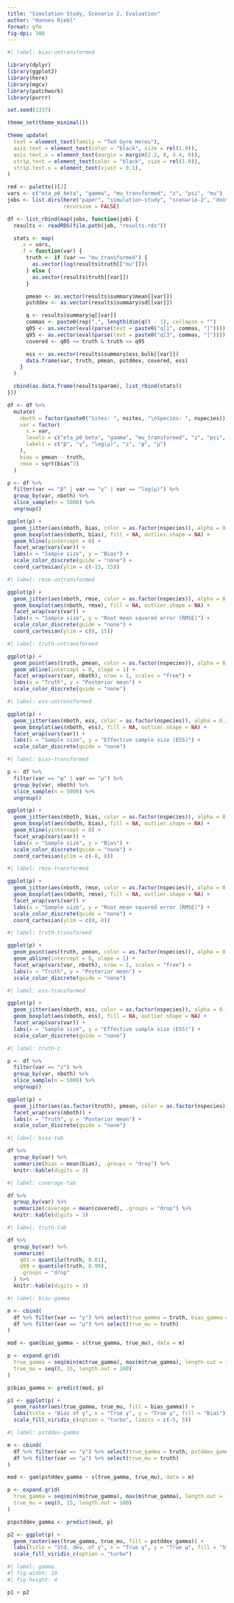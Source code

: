 ```yaml
---
title: "Simulation Study, Scenario 2, Evaluation"
author: "Hannes Riebl"
format: gfm
fig-dpi: 300
---
```


```r
#| label: bias-untransformed

library(dplyr)
library(ggplot2)
library(here)
library(mgcv)
library(patchwork)
library(purrr)

set.seed(1337)

theme_set(theme_minimal())

theme_update(
  text = element_text(family = "TeX Gyre Heros"),
  axis.text = element_text(color = "black", size = rel(1.0)),
  axis.text.x = element_text(margin = margin(2.2, 0, 4.4, 0)),
  strip.text = element_text(color = "black", size = rel(1.0)),
  strip.text.x = element_text(vjust = 0.1),
)

red <- palette()[2]
vars <- c("eta_p0_beta", "gamma", "mu_transformed", "z", "psi", "mu")
jobs <- list.dirs(here("paper", "simulation-study", "scenario-2", "dont-sync"),
                  recursive = FALSE)

df <- list_rbind(map(jobs, function(job) {
  results <- readRDS(file.path(job, "results.rds"))

  stats <- map(
    .x = vars,
    .f = function(var) {
      truth <- if (var == "mu_transformed") {
        as.vector(log(results$truth[["mu"]]))
      } else {
        as.vector(results$truth[[var]])
      }

      pmean <- as.vector(results$summary$mean[[var]])
      pstddev <- as.vector(results$summary$sd[[var]])

      q <- results$summary$q[[var]]
      commas <- paste0(rep(",", length(dim(q)) - 1), collapse = "")
      q05 <- as.vector(eval(parse(text = paste0("q[1", commas, "]"))))
      q95 <- as.vector(eval(parse(text = paste0("q[3", commas, "]"))))
      covered <- q05 <= truth & truth <= q95

      ess <- as.vector(results$summary$ess_bulk[[var]])
      data.frame(var, truth, pmean, pstddev, covered, ess)
    }
  )

  cbind(as.data.frame(results$param), list_rbind(stats))
}))

df <- df %>%
  mutate(
    nboth = factor(paste0("Sites: ", nsites, "\nSpecies: ", nspecies)),
    var = factor(
      x = var,
      levels = c("eta_p0_beta", "gamma", "mu_transformed", "z", "psi", "mu"),
      labels = c("β", "γ", "log(μ)", "z", "ψ", "μ")
    ),
    bias = pmean - truth,
    rmse = sqrt(bias^2)
  )

p <- df %>%
  filter(var == "β" | var == "γ" | var == "log(μ)") %>%
  group_by(var, nboth) %>%
  slice_sample(n = 5000) %>%
  ungroup()

ggplot(p) +
  geom_jitter(aes(nboth, bias, color = as.factor(nspecies)), alpha = 0.1) +
  geom_boxplot(aes(nboth, bias), fill = NA, outlier.shape = NA) +
  geom_hline(yintercept = 0) +
  facet_wrap(vars(var)) +
  labs(x = "Sample size", y = "Bias") +
  scale_color_discrete(guide = "none") +
  coord_cartesian(ylim = c(-15, 15))
```

```r
#| label: rmse-untransformed

ggplot(p) +
  geom_jitter(aes(nboth, rmse, color = as.factor(nspecies)), alpha = 0.1) +
  geom_boxplot(aes(nboth, rmse), fill = NA, outlier.shape = NA) +
  facet_wrap(vars(var)) +
  labs(x = "Sample size", y = "Root mean squared error (RMSE)") +
  scale_color_discrete(guide = "none") +
  coord_cartesian(ylim = c(0, 15))
```

```r
#| label: truth-untransformed

ggplot(p) +
  geom_point(aes(truth, pmean, color = as.factor(nspecies)), alpha = 0.1) +
  geom_abline(intercept = 0, slope = 1) +
  facet_wrap(vars(var, nboth), nrow = 1, scales = "free") +
  labs(x = "Truth", y = "Posterior mean") +
  scale_color_discrete(guide = "none")
```

```r
#| label: ess-untransformed

ggplot(p) +
  geom_jitter(aes(nboth, ess, color = as.factor(nspecies)), alpha = 0.1) +
  geom_boxplot(aes(nboth, ess), fill = NA, outlier.shape = NA) +
  facet_wrap(vars(var)) +
  labs(x = "Sample size", y = "Effective sample size (ESS)") +
  scale_color_discrete(guide = "none")
```

```r
#| label: bias-transformed

p <- df %>%
  filter(var == "ψ" | var == "μ") %>%
  group_by(var, nboth) %>%
  slice_sample(n = 5000) %>%
  ungroup()

ggplot(p) +
  geom_jitter(aes(nboth, bias, color = as.factor(nspecies)), alpha = 0.1) +
  geom_boxplot(aes(nboth, bias), fill = NA, outlier.shape = NA) +
  geom_hline(yintercept = 0) +
  facet_wrap(vars(var)) +
  labs(x = "Sample size", y = "Bias") +
  scale_color_discrete(guide = "none") +
  coord_cartesian(ylim = c(-8, 8))
```

```r
#| label: rmse-transformed

ggplot(p) +
  geom_jitter(aes(nboth, rmse, color = as.factor(nspecies)), alpha = 0.1) +
  geom_boxplot(aes(nboth, rmse), fill = NA, outlier.shape = NA) +
  facet_wrap(vars(var)) +
  labs(x = "Sample size", y = "Root mean squared error (RMSE)") +
  scale_color_discrete(guide = "none") +
  coord_cartesian(ylim = c(0, 8))
```

```r
#| label: truth-transformed

ggplot(p) +
  geom_point(aes(truth, pmean, color = as.factor(nspecies)), alpha = 0.1) +
  geom_abline(intercept = 0, slope = 1) +
  facet_wrap(vars(var, nboth), nrow = 1, scales = "free") +
  labs(x = "Truth", y = "Posterior mean") +
  scale_color_discrete(guide = "none")
```

```r
#| label: ess-transformed

ggplot(p) +
  geom_jitter(aes(nboth, ess, color = as.factor(nspecies)), alpha = 0.1) +
  geom_boxplot(aes(nboth, ess), fill = NA, outlier.shape = NA) +
  facet_wrap(vars(var)) +
  labs(x = "Sample size", y = "Effective sample size (ESS)") +
  scale_color_discrete(guide = "none")
```

```r
#| label: truth-z

p <- df %>%
  filter(var == "z") %>%
  group_by(var, nboth) %>%
  slice_sample(n = 5000) %>%
  ungroup()

ggplot(p) +
  geom_jitter(aes(as.factor(truth), pmean, color = as.factor(nspecies)), alpha = 0.1) +
  facet_wrap(vars(nboth)) +
  labs(x = "Truth", y = "Posterior mean") +
  scale_color_discrete(guide = "none")
```

```r
#| label: bias-tab

df %>%
  group_by(var) %>%
  summarize(bias = mean(bias), .groups = "drop") %>%
  knitr::kable(digits = 3)
```

```r
#| label: coverage-tab

df %>%
  group_by(var) %>%
  summarize(coverage = mean(covered), .groups = "drop") %>%
  knitr::kable(digits = 3)
```

```r
#| label: truth-tab

df %>%
  group_by(var) %>%
  summarize(
    q01 = quantile(truth, 0.01),
    q99 = quantile(truth, 0.99),
    .groups = "drop"
  ) %>%
  knitr::kable(digits = 3)
```

```r
#| label: bias-gamma

m <- cbind(
  df %>% filter(var == "γ") %>% select(true_gamma = truth, bias_gamma = bias),
  df %>% filter(var == "μ") %>% select(true_mu = truth)
)

mod <- gam(bias_gamma ~ s(true_gamma, true_mu), data = m)

p <- expand.grid(
  true_gamma = seq(min(m$true_gamma), max(m$true_gamma), length.out = 100),
  true_mu = seq(0, 15, length.out = 100)
)

p$bias_gamma <- predict(mod, p)

p1 <- ggplot(p) +
  geom_raster(aes(true_gamma, true_mu, fill = bias_gamma)) +
  labs(title = "Bias of γ", x = "True γ", y = "True μ", fill = "Bias") +
  scale_fill_viridis_c(option = "turbo", limits = c(-5, 5))
```

```r
#| label: pstddev-gamma

m <- cbind(
  df %>% filter(var == "γ") %>% select(true_gamma = truth, pstddev_gamma = pstddev),
  df %>% filter(var == "μ") %>% select(true_mu = truth)
)

mod <- gam(pstddev_gamma ~ s(true_gamma, true_mu), data = m)

p <- expand.grid(
  true_gamma = seq(min(m$true_gamma), max(m$true_gamma), length.out = 100),
  true_mu = seq(0, 15, length.out = 100)
)

p$pstddev_gamma <- predict(mod, p)

p2 <- ggplot(p) +
  geom_raster(aes(true_gamma, true_mu, fill = pstddev_gamma)) +
  labs(title = "Std. dev. of γ", x = "True γ", y = "True μ", fill = "Std. dev.") +
  scale_fill_viridis_c(option = "turbo")
```

```r
#| label: gamma
#| fig-width: 10
#| fig-height: 4

p1 + p2
```
